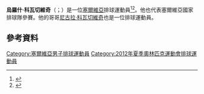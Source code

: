 '''烏羅什·科瓦切維奇'''（{{lang-sr|Урош Ковачевић}}；{{bd|1993年|5月6日}}）是一位[[塞爾維亞|塞爾維亞]]排球運動員<ref>{{Cite web |url=http://www.oks.org.rs/2011/12/progla%C5%A1eni-najuspe%C5%A1niji-sportisti-u-predolimpijskoj-godini/ |title=存档副本 |access-date=2015-06-14 |archive-date=2012-07-11 |archive-url=https://web.archive.org/web/20120711102929/http://www.oks.org.rs/2011/12/progla%c5%a1eni-najuspe%c5%a1niji-sportisti-u-predolimpijskoj-godini/ |dead-url=yes }}</ref><ref>{{Cite web |url=http://www.mondo.rs/s228716/Ostali_sportovi/Sport-_Novak_Djokovic_ponovo_najbolji.html |title=存档副本 |access-date=2015-06-14 |archive-date=2013-06-05 |archive-url=https://web.archive.org/web/20130605110153/http://www.mondo.rs/s228716/Ostali_sportovi/Sport-_Novak_Djokovic_ponovo_najbolji.html |dead-url=no }}</ref>。他也代表塞爾維亞國家排球隊參賽。他的哥哥[[尼古拉·科瓦切維奇|尼古拉·科瓦切維奇]]也是一位排球運動員。

==參考資料==
{{Reflist}}
{{DEFAULTSORT:Kovačević, Uroš}}
[[Category:塞爾維亞男子排球運動員|Category:塞爾維亞男子排球運動員]]
[[Category:2012年夏季奧林匹克運動會排球運動員|Category:2012年夏季奧林匹克運動會排球運動員]]

{{Sport-bio-stub}}
